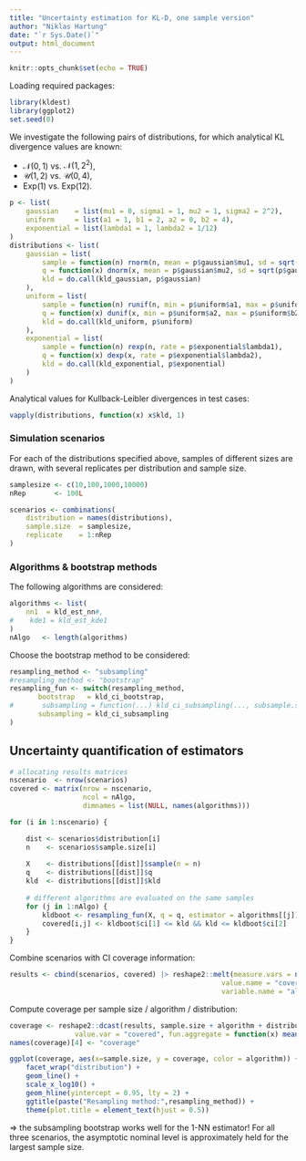 ```yaml
---
title: "Uncertainty estimation for KL-D, one sample version"
author: "Niklas Hartung"
date: "`r Sys.Date()`"
output: html_document
---
```


```r
knitr::opts_chunk$set(echo = TRUE)
```

Loading required packages:

```r
library(kldest)
library(ggplot2)
set.seed(0)
```


We investigate the following pairs of distributions,
for which analytical KL divergence values are known:

* $\mathcal{N}(0,1)$ vs. $\mathcal{N}(1,2^2)$,
* $\mathcal{U}(1,2)$ vs. $\mathcal{U}(0,4)$,
* $\text{Exp}(1)$ vs. $\text{Exp}(12)$.

```r
p <- list(
    gaussian    = list(mu1 = 0, sigma1 = 1, mu2 = 1, sigma2 = 2^2),
    uniform     = list(a1 = 1, b1 = 2, a2 = 0, b2 = 4),
    exponential = list(lambda1 = 1, lambda2 = 1/12)
)
distributions <- list(
    gaussian = list(
        sample = function(n) rnorm(n, mean = p$gaussian$mu1, sd = sqrt(p$gaussian$sigma1)),
        q = function(x) dnorm(x, mean = p$gaussian$mu2, sd = sqrt(p$gaussian$sigma2)),
        kld = do.call(kld_gaussian, p$gaussian)
    ),
    uniform = list( 
        sample = function(n) runif(n, min = p$uniform$a1, max = p$uniform$b1),
        q = function(x) dunif(x, min = p$uniform$a2, max = p$uniform$b2),
        kld = do.call(kld_uniform, p$uniform)
    ),
    exponential = list(
        sample = function(n) rexp(n, rate = p$exponential$lambda1),
        q = function(x) dexp(x, rate = p$exponential$lambda2),
        kld = do.call(kld_exponential, p$exponential)
    )
)
```

Analytical values for Kullback-Leibler divergences in test cases:

```r
vapply(distributions, function(x) x$kld, 1)
```

### Simulation scenarios

For each of the distributions specified above, samples of different sizes are 
drawn, with several replicates per distribution and sample size.

```r
samplesize <- c(10,100,1000,10000)
nRep       <- 100L

scenarios <- combinations(
    distribution = names(distributions),
    sample.size  = samplesize,
    replicate    = 1:nRep
)
```

### Algorithms & bootstrap methods

The following algorithms are considered:

```r
algorithms <- list(
    nn1  = kld_est_nn#,
#    kde1 = kld_est_kde1
)
nAlgo   <- length(algorithms)
```

Choose the bootstrap method to be considered:

```r
resampling_method <- "subsampling"
#resampling_method <- "bootstrap"
resampling_fun <- switch(resampling_method,
       bootstrap   = kld_ci_bootstrap,
#       subsampling = function(...) kld_ci_subsampling(..., subsample.size = sqrt)
       subsampling = kld_ci_subsampling
)
```

## Uncertainty quantification of estimators

```r
# allocating results matrices
nscenario  <- nrow(scenarios)
covered <- matrix(nrow = nscenario, 
                  ncol = nAlgo, 
                  dimnames = list(NULL, names(algorithms)))

for (i in 1:nscenario) {

    dist <- scenarios$distribution[i]
    n    <- scenarios$sample.size[i]
    
    X    <- distributions[[dist]]$sample(n = n)
    q    <- distributions[[dist]]$q
    kld  <- distributions[[dist]]$kld
    
    # different algorithms are evaluated on the same samples
    for (j in 1:nAlgo) {
        kldboot <- resampling_fun(X, q = q, estimator = algorithms[[j]], B = 500L)
        covered[i,j] <- kldboot$ci[1] <= kld && kld <= kldboot$ci[2]
    }
}
```

Combine scenarios with CI coverage information:

```r
results <- cbind(scenarios, covered) |> reshape2::melt(measure.vars = names(algorithms),
                                                    value.name = "covered",
                                                    variable.name = "algorithm") 
```

Compute coverage per sample size / algorithm / distribution:

```r
coverage <- reshape2::dcast(results, sample.size + algorithm + distribution ~ ., 
                value.var = "covered", fun.aggregate = function(x) mean(x, na.rm = TRUE))
names(coverage)[4] <- "coverage"
```

```r
ggplot(coverage, aes(x=sample.size, y = coverage, color = algorithm)) + 
    facet_wrap("distribution") +
    geom_line() + 
    scale_x_log10() +
    geom_hline(yintercept = 0.95, lty = 2) + 
    ggtitle(paste("Resampling method:",resampling_method)) +
    theme(plot.title = element_text(hjust = 0.5))
```

$\Rightarrow$ the subsampling bootstrap works well for the 1-NN estimator! 
For all three scenarios, the asymptotic nominal level is approximately held for
the largest sample size.


